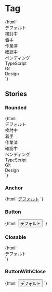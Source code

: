 
<Meta title="Status/Tag" />

# Tag

<Canvas>
  <Story name="Default">
    {html`
      <div class="jumpu-tag ">デフォルト</div>
      <div class="jumpu-tag bg-green-100 ">検討中</div>
      <div class="jumpu-tag bg-red-100 ">着手</div>
      <div class="jumpu-tag bg-yellow-100 ">作業済</div>
      <div class="jumpu-tag bg-pink-100 ">確認中</div>
      <div class="jumpu-tag bg-gray-100 ">ペンディング</div>
      <div class="jumpu-tag bg-blue-100 ">TypeScript</div>
      <div class="jumpu-tag bg-indigo-100 ">Git</div>
      <div class="jumpu-tag bg-purple-100 ">Design</div>
    `}
  </Story>
</Canvas>

## Stories

### Rounded

<Canvas>
  <Story name="Rounded">
    {html`
      <div class="jumpu-tag rounded-full ">デフォルト</div>
      <div class="jumpu-tag rounded-full bg-green-100 ">検討中</div>
      <div class="jumpu-tag rounded-full bg-red-100 ">着手</div>
      <div class="jumpu-tag rounded-full bg-yellow-100 ">作業済</div>
      <div class="jumpu-tag rounded-full bg-pink-100 ">確認中</div>
      <div class="jumpu-tag rounded-full bg-gray-100 ">ペンディング</div>
      <div class="jumpu-tag rounded-full bg-blue-100 ">TypeScript</div>
      <div class="jumpu-tag rounded-full bg-indigo-100 ">Git</div>
      <div class="jumpu-tag rounded-full bg-purple-100 ">Design</div>
    `}
  </Story>
</Canvas>

### Anchor

<Canvas>
  <Story name="Anchor">{html`
    <a href="#" class="jumpu-tag ">デフォルト</a>
  `}</Story>
</Canvas>

### Button

<Canvas>
  <Story name="Button">{html`
    <button class="jumpu-tag">デフォルト</button>
  `}</Story>
</Canvas>

### Closable

<Canvas>
  <Story name="Closable">
    {html`
      <div class="jumpu-tag">
        デフォルト
        <div role="button" aria-label="閉じる" />
      </div>
    `}
  </Story>
</Canvas>

### ButtonWithClose

<Canvas>
  <Story name="Closable Button">
    {html`
      <button class="jumpu-tag">
        デフォルト
        <div role="button" aria-label="閉じる" />
      </button>
    `}
  </Story>
</Canvas>
